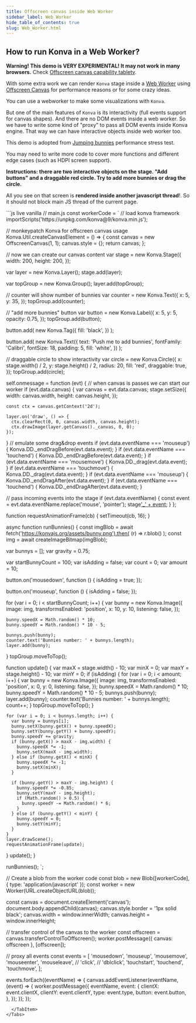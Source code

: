 ```yaml
---
title: Offscreen canvas inside Web Worker
sidebar_label: Web Worker
hide_table_of_contents: true
slug: Web_Worker.html
---
```


## How to run Konva in a Web Worker?

**Warning! This demo is VERY EXPERIMENTAL! It may not work in many browsers.** Check [Offscreen canvas capability tabletv](https://caniuse.com/#feat=offscreencanvas).

With some extra work we can render `Konva` stage inside a [Web Worker](https://developer.mozilla.org/en-US/docs/Web/API/Worker) using [Offscreen Canvas](https://developer.mozilla.org/en-US/docs/Web/API/OffscreenCanvas) for performance reasons or for some crazy ideas.

You can use a webworker to make some visualizations with `Konva`.

But one of the main features of `Konva` is its interactivity (full events support for canvas shapes). And there are no DOM events inside a web worker. So we have to write some kind of "proxy" to pass all DOM events inside Konva engine. That way we can have interactive objects inside web worker too.

This demo is adopted from [Jumping bunnies](/docs/sandbox/Jumping_Bunnies.html) performance stress test.

You may need to write more code to cover more functions and different edge cases (such as HDPI screen support).

**Instructions: there are two interactive objects on the stage. "Add buttons" and a draggable red circle. Try to add more bunnies or drag the circle.**

All you see on that screen is **rendered inside another javascript thread**!. So it should not block main JS thread of the current page.


<Tabs>
  <TabItem value="Vanilla" default>
```js live vanilla
// main.js
const workerCode = `
// load konva framework
importScripts('https://unpkg.com/konva@9/konva.min.js');

// monkeypatch Konva for offscreen canvas usage
Konva.Util.createCanvasElement = () => {
  const canvas = new OffscreenCanvas(1, 1);
  canvas.style = {};
  return canvas;
};

// now we can create our canvas content
var stage = new Konva.Stage({
  width: 200,
  height: 200,
});

var layer = new Konva.Layer();
stage.add(layer);

var topGroup = new Konva.Group();
layer.add(topGroup);

// counter will show number of bunnies
var counter = new Konva.Text({
  x: 5,
  y: 35,
});
topGroup.add(counter);

// "add more bunnies" button
var button = new Konva.Label({
  x: 5,
  y: 5,
  opacity: 0.75,
});
topGroup.add(button);

button.add(
  new Konva.Tag({
    fill: 'black',
  })
);

button.add(
  new Konva.Text({
    text: 'Push me to add bunnies',
    fontFamily: 'Calibri',
    fontSize: 18,
    padding: 5,
    fill: 'white',
  })
);

// draggable circle to show interactivity
var circle = new Konva.Circle({
  x: stage.width() / 2,
  y: stage.height() / 2,
  radius: 20,
  fill: 'red',
  draggable: true,
});
topGroup.add(circle);

self.onmessage = function (evt) {
  // when canvas is passes we can start our worker
  if (evt.data.canvas) {
    var canvas = evt.data.canvas;
    stage.setSize({
      width: canvas.width,
      height: canvas.height,
    });

    const ctx = canvas.getContext('2d');

    layer.on('draw', () => {
      ctx.clearRect(0, 0, canvas.width, canvas.height);
      ctx.drawImage(layer.getCanvas()._canvas, 0, 0);
    });
  }
  // emulate some drag&drop events
  if (evt.data.eventName === 'mouseup') {
    Konva.DD._endDragBefore(evt.data.event);
  }
  if (evt.data.eventName === 'touchend') {
    Konva.DD._endDragBefore(evt.data.event);
  }
  if (evt.data.eventName === 'mousemove') {
    Konva.DD._drag(evt.data.event);
  }
  if (evt.data.eventName === 'touchmove') {
    Konva.DD._drag(evt.data.event);
  }
  if (evt.data.eventName === 'mouseup') {
    Konva.DD._endDragAfter(evt.data.event);
  }
  if (evt.data.eventName === 'touchend') {
    Konva.DD._endDragAfter(evt.data.event);
  }

  // pass incoming events into the stage
  if (evt.data.eventName) {
    const event = evt.data.eventName.replace('mouse', 'pointer');
    stage['_' + event](evt.data.event);
  }
};

function requestAnimationFrame(cb) {
  setTimeout(cb, 16);
}

async function runBunnies() {
  const imgBlob = await fetch('https://konvajs.org/assets/bunny.png').then(
    (r) => r.blob()
  );
  const img = await createImageBitmap(imgBlob);

  var bunnys = [];
  var gravity = 0.75;

  var startBunnyCount = 100;
  var isAdding = false;
  var count = 0;
  var amount = 10;

  button.on('mousedown', function () {
    isAdding = true;
  });

  button.on('mouseup', function () {
    isAdding = false;
  });

  for (var i = 0; i < startBunnyCount; i++) {
    var bunny = new Konva.Image({
      image: img,
      transformsEnabled: 'position',
      x: 10,
      y: 10,
      listening: false,
    });

    bunny.speedX = Math.random() * 10;
    bunny.speedY = Math.random() * 10 - 5;

    bunnys.push(bunny);
    counter.text('Bunnies number: ' + bunnys.length);
    layer.add(bunny);
  }
  topGroup.moveToTop();

  function update() {
    var maxX = stage.width() - 10;
    var minX = 0;
    var maxY = stage.height() - 10;
    var minY = 0;
    if (isAdding) {
      for (var i = 0; i < amount; i++) {
        var bunny = new Konva.Image({
          image: img,
          transformsEnabled: 'position',
          x: 0,
          y: 0,
          listening: false,
        });
        bunny.speedX = Math.random() * 10;
        bunny.speedY = Math.random() * 10 - 5;
        bunnys.push(bunny);
        layer.add(bunny);
        counter.text('Bunnies number: ' + bunnys.length);
        count++;
      }
      topGroup.moveToTop();
    }

    for (var i = 0; i < bunnys.length; i++) {
      var bunny = bunnys[i];
      bunny.setX(bunny.getX() + bunny.speedX);
      bunny.setY(bunny.getY() + bunny.speedY);
      bunny.speedY += gravity;
      if (bunny.getX() > maxX - img.width) {
        bunny.speedX *= -1;
        bunny.setX(maxX - img.width);
      } else if (bunny.getX() < minX) {
        bunny.speedX *= -1;
        bunny.setX(minX);
      }

      if (bunny.getY() > maxY - img.height) {
        bunny.speedY *= -0.85;
        bunny.setY(maxY - img.height);
        if (Math.random() > 0.5) {
          bunny.speedY -= Math.random() * 6;
        }
      } else if (bunny.getY() < minY) {
        bunny.speedY = 0;
        bunny.setY(minY);
      }
    }
    layer.drawScene();
    requestAnimationFrame(update);
  }
  update();
}

runBunnies();
`;

// Create a blob from the worker code
const blob = new Blob([workerCode], { type: 'application/javascript' });
const worker = new Worker(URL.createObjectURL(blob));

const canvas = document.createElement('canvas');
document.body.appendChild(canvas);
canvas.style.border = '1px solid black';
canvas.width = window.innerWidth;
canvas.height = window.innerHeight;

// transfer control of the canvas to the worker
const offscreen = canvas.transferControlToOffscreen();
worker.postMessage({ canvas: offscreen }, [offscreen]);

// proxy all events
const events = [
  'mousedown',
  'mouseup',
  'mousemove',
  'mouseenter',
  'mouseleave',
  // 'click',
  // 'dblclick',
  'touchstart',
  'touchend',
  'touchmove',
];

events.forEach((eventName) => {
  canvas.addEventListener(eventName, (event) => {
    worker.postMessage({
      eventName,
      event: {
        clientX: event.clientX,
        clientY: event.clientY,
        type: event.type,
        button: event.button,
      },
    });
  });
});
```
  </TabItem>
</Tabs>
